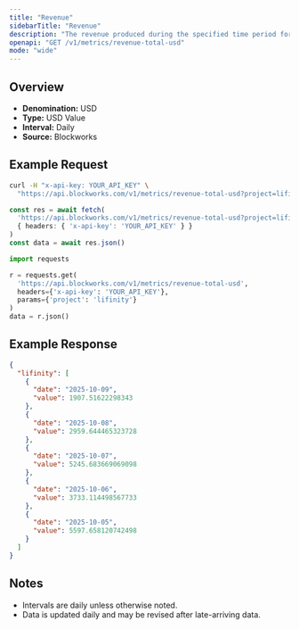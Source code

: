 ```yaml
---
title: "Revenue"
sidebarTitle: "Revenue"
description: "The revenue produced during the specified time period for given project."
openapi: "GET /v1/metrics/revenue-total-usd"
mode: "wide"
---
```


## Overview

- **Denomination:** USD
- **Type:** USD Value
- **Interval:** Daily
- **Source:** Blockworks

## Example Request

<CodeGroup>

```bash cURL
curl -H "x-api-key: YOUR_API_KEY" \
  "https://api.blockworks.com/v1/metrics/revenue-total-usd?project=lifinity"
```

```typescript TypeScript
const res = await fetch(
  'https://api.blockworks.com/v1/metrics/revenue-total-usd?project=lifinity',
  { headers: { 'x-api-key': 'YOUR_API_KEY' } }
)
const data = await res.json()
```

```python Python
import requests

r = requests.get(
  'https://api.blockworks.com/v1/metrics/revenue-total-usd',
  headers={'x-api-key': 'YOUR_API_KEY'},
  params={'project': 'lifinity'}
)
data = r.json()
```

</CodeGroup>

## Example Response

```json
{
  "lifinity": [
    {
      "date": "2025-10-09",
      "value": 1907.51622298343
    },
    {
      "date": "2025-10-08",
      "value": 2959.644465323728
    },
    {
      "date": "2025-10-07",
      "value": 5245.683669069098
    },
    {
      "date": "2025-10-06",
      "value": 3733.114498567733
    },
    {
      "date": "2025-10-05",
      "value": 5597.658120742498
    }
  ]
}
```

## Notes
- Intervals are daily unless otherwise noted.
- Data is updated daily and may be revised after late-arriving data.